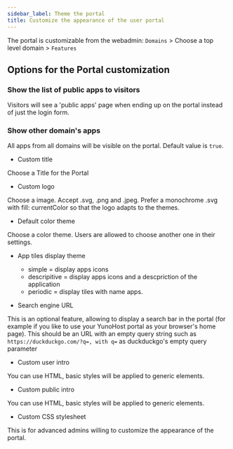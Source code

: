 ```yaml
---
sidebar_label: Theme the portal
title: Customize the appearance of the user portal
---
```


The portal is customizable from the webadmin:
 `Domains` > Choose a top level domain > `Features`

## Options for the Portal customization

### Show the list of public apps to visitors
Visitors will see a 'public apps' page when ending up on the portal instead of just the login form.

### Show other domain's apps

All apps from all domains will be visible on the portal. Default value is `true`.

* Custom title

Choose a Title for the Portal

* Custom logo

Choose a image. Accept .svg, .png and .jpeg. Prefer a monochrome .svg with fill: currentColor so that the logo adapts to the themes.

* Default color theme

Choose a color theme. Users are allowed to choose another one in their settings.

* App tiles display theme
    * simple = display apps icons
    * descripitive = display apps icons and a descpriction of the application
    * periodic = display tiles with name apps.

* Search engine URL

This is an optional feature, allowing to display a search bar in the portal (for example if you like to use your YunoHost portal as your browser's home page). This should be an URL with an empty query string such as `https://duckduckgo.com/?q=, with q=` as duckduckgo's empty query parameter

* Custom user intro

You can use HTML, basic styles will be applied to generic elements.

* Custom public intro

You can use HTML, basic styles will be applied to generic elements.

* Custom CSS stylesheet

This is for advanced admins willing to customize the appearance of the portal.

